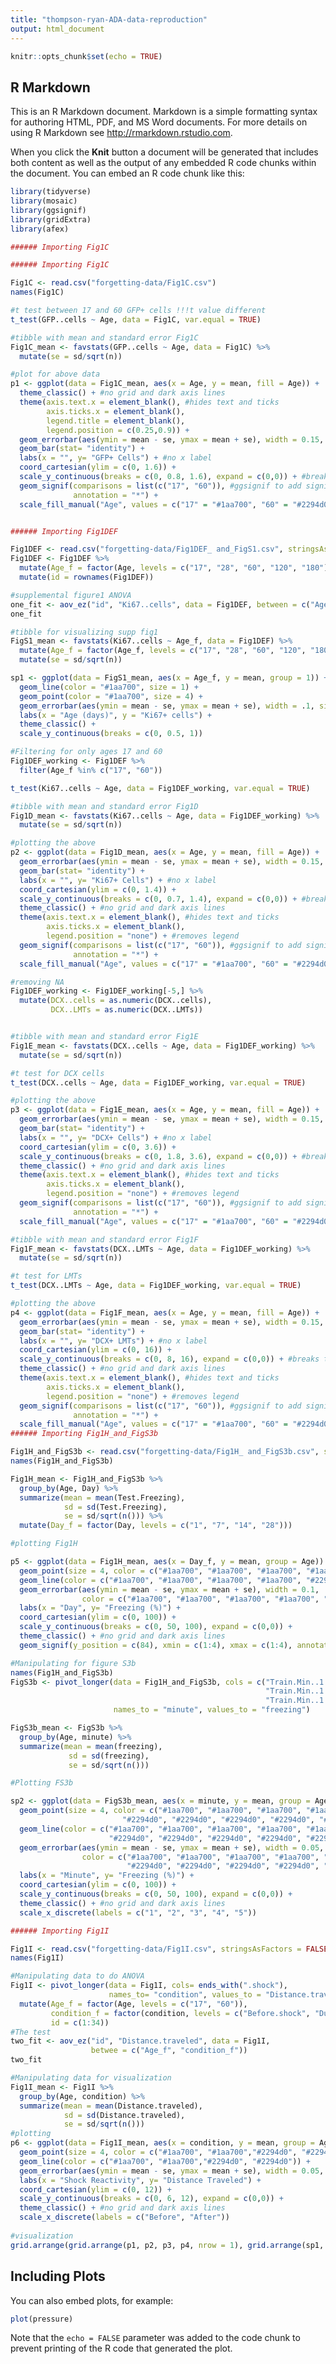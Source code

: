 ```yaml
---
title: "thompson-ryan-ADA-data-reproduction"
output: html_document
---
```


```r
knitr::opts_chunk$set(echo = TRUE)
```

## R Markdown

This is an R Markdown document. Markdown is a simple formatting syntax for authoring HTML, PDF, and MS Word documents. For more details on using R Markdown see <http://rmarkdown.rstudio.com>.

When you click the **Knit** button a document will be generated that includes both content as well as the output of any embedded R code chunks within the document. You can embed an R code chunk like this:

```r

library(tidyverse)
library(mosaic)
library(ggsignif)
library(gridExtra)
library(afex)

```

```r

###### Importing Fig1C

###### Importing Fig1C

Fig1C <- read.csv("forgetting-data/Fig1C.csv")
names(Fig1C)

#t test between 17 and 60 GFP+ cells !!!t value different
t_test(GFP..cells ~ Age, data = Fig1C, var.equal = TRUE)

#tibble with mean and standard error Fig1C
Fig1C_mean <- favstats(GFP..cells ~ Age, data = Fig1C) %>% 
  mutate(se = sd/sqrt(n))

#plot for above data
p1 <- ggplot(data = Fig1C_mean, aes(x = Age, y = mean, fill = Age)) +
  theme_classic() + #no grid and dark axis lines
  theme(axis.text.x = element_blank(), #hides text and ticks
        axis.ticks.x = element_blank(),
        legend.title = element_blank(),
        legend.position = c(0.25,0.9)) +
  geom_errorbar(aes(ymin = mean - se, ymax = mean + se), width = 0.15, size = 1, color=c("#1aa700", "#2294d0")) + #error bar before mean bar hides lower
  geom_bar(stat= "identity") +
  labs(x = "", y= "GFP+ Cells") + #no x label 
  coord_cartesian(ylim = c(0, 1.6)) +
  scale_y_continuous(breaks = c(0, 0.8, 1.6), expand = c(0,0)) + #breaks to match fig, expand puts bars directly on axis
  geom_signif(comparisons = list(c("17", "60")), #ggsignif to add significance line
              annotation = "*") +
  scale_fill_manual("Age", values = c("17" = "#1aa700", "60" = "#2294d0")) #bar colors


###### Importing Fig1DEF

Fig1DEF <- read.csv("forgetting-data/Fig1DEF_ and_FigS1.csv", stringsAsFactors = FALSE)
Fig1DEF <- Fig1DEF %>% 
  mutate(Age_f = factor(Age, levels = c("17", "28", "60", "120", "180"))) %>% 
  mutate(id = rownames(Fig1DEF))

#supplemental figure1 ANOVA
one_fit <- aov_ez("id", "Ki67..cells", data = Fig1DEF, between = c("Age_f"))
one_fit

#tibble for visualizing supp fig1
FigS1_mean <- favstats(Ki67..cells ~ Age_f, data = Fig1DEF) %>% 
  mutate(Age_f = factor(Age_f, levels = c("17", "28", "60", "120", "180"))) %>% 
  mutate(se = sd/sqrt(n))

sp1 <- ggplot(data = FigS1_mean, aes(x = Age_f, y = mean, group = 1)) + 
  geom_line(color = "#1aa700", size = 1) +
  geom_point(color = "#1aa700", size = 4) +
  geom_errorbar(aes(ymin = mean - se, ymax = mean + se), width = .1, size = 1, color=c("#1aa700")) + 
  labs(x = "Age (days)", y = "Ki67+ cells") +
  theme_classic() +
  scale_y_continuous(breaks = c(0, 0.5, 1))

#Filtering for only ages 17 and 60
Fig1DEF_working <- Fig1DEF %>% 
  filter(Age_f %in% c("17", "60"))

t_test(Ki67..cells ~ Age, data = Fig1DEF_working, var.equal = TRUE)

#tibble with mean and standard error Fig1D
Fig1D_mean <- favstats(Ki67..cells ~ Age, data = Fig1DEF_working) %>% 
  mutate(se = sd/sqrt(n))

#plotting the above
p2 <- ggplot(data = Fig1D_mean, aes(x = Age, y = mean, fill = Age)) +
  geom_errorbar(aes(ymin = mean - se, ymax = mean + se), width = 0.15, size = 1, color=c("#1aa700", "#2294d0")) + #error bar before mean bar hides lower
  geom_bar(stat= "identity") +
  labs(x = "", y= "Ki67+ Cells") + #no x label 
  coord_cartesian(ylim = c(0, 1.4)) +
  scale_y_continuous(breaks = c(0, 0.7, 1.4), expand = c(0,0)) + #breaks to match fig, expand puts bars directly on axis
  theme_classic() + #no grid and dark axis lines
  theme(axis.text.x = element_blank(), #hides text and ticks
        axis.ticks.x = element_blank(),
        legend.position = "none") + #removes legend
  geom_signif(comparisons = list(c("17", "60")), #ggsignif to add significance line
              annotation = "*") +
  scale_fill_manual("Age", values = c("17" = "#1aa700", "60" = "#2294d0")) #bar colors

#removing NA
Fig1DEF_working <- Fig1DEF_working[-5,] %>% 
  mutate(DCX..cells = as.numeric(DCX..cells),
         DCX..LMTs = as.numeric(DCX..LMTs))


#tibble with mean and standard error Fig1E
Fig1E_mean <- favstats(DCX..cells ~ Age, data = Fig1DEF_working) %>% 
  mutate(se = sd/sqrt(n))

#t test for DCX cells
t_test(DCX..cells ~ Age, data = Fig1DEF_working, var.equal = TRUE)

#plotting the above
p3 <- ggplot(data = Fig1E_mean, aes(x = Age, y = mean, fill = Age)) +
  geom_errorbar(aes(ymin = mean - se, ymax = mean + se), width = 0.15, size = 1, color=c("#1aa700", "#2294d0")) + #error bar before mean bar hides lower
  geom_bar(stat= "identity") +
  labs(x = "", y= "DCX+ Cells") + #no x label 
  coord_cartesian(ylim = c(0, 3.6)) +
  scale_y_continuous(breaks = c(0, 1.8, 3.6), expand = c(0,0)) + #breaks to match fig, expand puts bars directly on axis
  theme_classic() + #no grid and dark axis lines
  theme(axis.text.x = element_blank(), #hides text and ticks
        axis.ticks.x = element_blank(),
        legend.position = "none") + #removes legend
  geom_signif(comparisons = list(c("17", "60")), #ggsignif to add significance line
              annotation = "*") +
  scale_fill_manual("Age", values = c("17" = "#1aa700", "60" = "#2294d0")) #bar colors

#tibble with mean and standard error Fig1F
Fig1F_mean <- favstats(DCX..LMTs ~ Age, data = Fig1DEF_working) %>% 
  mutate(se = sd/sqrt(n))

#t test for LMTs 
t_test(DCX..LMTs ~ Age, data = Fig1DEF_working, var.equal = TRUE)

#plotting the above
p4 <- ggplot(data = Fig1F_mean, aes(x = Age, y = mean, fill = Age)) +
  geom_errorbar(aes(ymin = mean - se, ymax = mean + se), width = 0.15, size = 1, color=c("#1aa700", "#2294d0")) + #error bar before mean bar hides lower
  geom_bar(stat= "identity") +
  labs(x = "", y= "DCX+ LMTs") + #no x label 
  coord_cartesian(ylim = c(0, 16)) +
  scale_y_continuous(breaks = c(0, 8, 16), expand = c(0,0)) + #breaks to match fig, expand puts bars directly on axis
  theme_classic() + #no grid and dark axis lines
  theme(axis.text.x = element_blank(), #hides text and ticks
        axis.ticks.x = element_blank(),
        legend.position = "none") + #removes legend
  geom_signif(comparisons = list(c("17", "60")), #ggsignif to add significance line
              annotation = "*") +
  scale_fill_manual("Age", values = c("17" = "#1aa700", "60" = "#2294d0")) #bar colors
###### Importing Fig1H_and_FigS3b

Fig1H_and_FigS3b <- read.csv("forgetting-data/Fig1H_ and_FigS3b.csv", stringsAsFactors = FALSE)
names(Fig1H_and_FigS3b)

Fig1H_mean <- Fig1H_and_FigS3b %>% 
  group_by(Age, Day) %>% 
  summarize(mean = mean(Test.Freezing),
            sd = sd(Test.Freezing),
            se = sd/sqrt(n())) %>% 
  mutate(Day_f = factor(Day, levels = c("1", "7", "14", "28")))

#plotting Fig1H

p5 <- ggplot(data = Fig1H_mean, aes(x = Day_f, y = mean, group = Age)) +
  geom_point(size = 4, color = c("#1aa700", "#1aa700", "#1aa700", "#1aa700", "#2294d0", "#2294d0", "#2294d0", "#2294d0"))+
  geom_line(color = c("#1aa700", "#1aa700", "#1aa700", "#1aa700", "#2294d0", "#2294d0", "#2294d0", "#2294d0")) +
  geom_errorbar(aes(ymin = mean - se, ymax = mean + se), width = 0.1, 
                color = c("#1aa700", "#1aa700", "#1aa700", "#1aa700", "#2294d0", "#2294d0", "#2294d0", "#2294d0")) +
  labs(x = "Day", y= "Freezing (%)") +
  coord_cartesian(ylim = c(0, 100)) +
  scale_y_continuous(breaks = c(0, 50, 100), expand = c(0,0)) +
  theme_classic() + #no grid and dark axis lines
  geom_signif(y_position = c(84), xmin = c(1:4), xmax = c(1:4), annotation = "*", tip_length = 0, size = 0)

#Manipulating for figure S3b
names(Fig1H_and_FigS3b)
FigS3b <- pivot_longer(data = Fig1H_and_FigS3b, cols = c("Train.Min..1.Freezing", "Train.Min..1.Freezing.1", 
                                                         "Train.Min..1.Freezing.2", "Train.Min..1.Freezing.3",
                                                         "Train.Min..1.Freezing.4"), 
                       names_to = "minute", values_to = "freezing")

FigS3b_mean <- FigS3b %>% 
  group_by(Age, minute) %>% 
  summarize(mean = mean(freezing), 
             sd = sd(freezing),
             se = sd/sqrt(n()))

#Plotting FS3b

sp2 <- ggplot(data = FigS3b_mean, aes(x = minute, y = mean, group = Age)) +
  geom_point(size = 4, color = c("#1aa700", "#1aa700", "#1aa700", "#1aa700", "#1aa700", 
                         "#2294d0", "#2294d0", "#2294d0", "#2294d0", "#2294d0")) +
  geom_line(color = c("#1aa700", "#1aa700", "#1aa700", "#1aa700", "#1aa700", 
                      "#2294d0", "#2294d0", "#2294d0", "#2294d0", "#2294d0")) +
  geom_errorbar(aes(ymin = mean - se, ymax = mean + se), width = 0.05, size = 1,
                color = c("#1aa700", "#1aa700", "#1aa700", "#1aa700", "#1aa700", 
                          "#2294d0", "#2294d0", "#2294d0", "#2294d0", "#2294d0")) +
  labs(x = "Minute", y= "Freezing (%)") +
  coord_cartesian(ylim = c(0, 100)) +
  scale_y_continuous(breaks = c(0, 50, 100), expand = c(0,0)) +
  theme_classic() + #no grid and dark axis lines
  scale_x_discrete(labels = c("1", "2", "3", "4", "5"))

###### Importing Fig1I

Fig1I <- read.csv("forgetting-data/Fig1I.csv", stringsAsFactors = FALSE)
names(Fig1I)

#Manipulating data to do ANOVA
Fig1I <- pivot_longer(data = Fig1I, cols= ends_with(".shock"),
                      names_to= "condition", values_to = "Distance.traveled") %>% 
  mutate(Age_f = factor(Age, levels = c("17", "60")),
         condition_f = factor(condition, levels = c("Before.shock", "During.shock")),
         id = c(1:34))
#The test
two_fit <- aov_ez("id", "Distance.traveled", data = Fig1I,
                  betwee = c("Age_f", "condition_f"))
two_fit

#Manipulating data for visualization
Fig1I_mean <- Fig1I %>% 
  group_by(Age, condition) %>% 
  summarize(mean = mean(Distance.traveled),
            sd = sd(Distance.traveled),
            se = sd/sqrt(n()))
#plotting
p6 <- ggplot(data = Fig1I_mean, aes(x = condition, y = mean, group = Age)) +
  geom_point(size = 4, color = c("#1aa700", "#1aa700","#2294d0", "#2294d0")) +
  geom_line(color = c("#1aa700", "#1aa700","#2294d0", "#2294d0")) +
  geom_errorbar(aes(ymin = mean - se, ymax = mean + se), width = 0.05, size = 1, color = c("#1aa700", "#1aa700","#2294d0", "#2294d0")) +
  labs(x = "Shock Reactivity", y= "Distance Traveled") +
  coord_cartesian(ylim = c(0, 12)) +
  scale_y_continuous(breaks = c(0, 6, 12), expand = c(0,0)) +
  theme_classic() + #no grid and dark axis lines
  scale_x_discrete(labels = c("Before", "After"))
    
#visualization 
grid.arrange(grid.arrange(p1, p2, p3, p4, nrow = 1), grid.arrange(sp1, sp2, p5, p6, nrow= 1), nrow =2)
```

## Including Plots

You can also embed plots, for example:

```r
plot(pressure)
```

Note that the `echo = FALSE` parameter was added to the code chunk to prevent printing of the R code that generated the plot.
